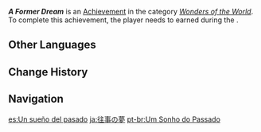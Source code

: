 {{Achievement Infobox
|id           = 84058
|order id     = 5037
|category     = Wonders of the World
|description  = Witness the truth of the village's history.
|requirements = Earned during ''[[Bygones Times Like Dust Passing]].''
|primogems    = 5
|tracking     = 
|hidden       = 1
|quest        = The Crane Returns on the Wind
|topic        = 
|type         = Quest
}}
'''''A Former Dream''''' is an [[Achievement]] in the category ''[[Wonders of the World]]''. To complete this achievement, the player needs to earned during the {{Quest|Bygones Times Like Dust Passing}}.
<!--
==Trivia==

==Video Guides==
{{EVT
|video1   = 
|caption1 = 
}}
-->
==Other Languages==
{{Other Languages
|en      = A Former Dream
|zhs     = 前尘一梦
|zhs_rm  = Qiánchén Yīmèng
|zht     = 前塵一夢
|zht_rm  = Qiánchén Yīmèng
|zh_tl   = A Past Dream
|ja      = 往事の夢
|ja_rm   = Ouji no Yume
|ja_tl   = A Past Dream
|ko      = 지난날의 꿈
|ko_rm   = Jinannal-ui Kkum
|ko_tl   = A Past Dream
|es      = Un sueño del pasado
|es_tl   = A Dream of the Past
|fr      = Un rêve d'antan
|fr_tl   = A Dream of Yore
|ru      = Видение из прошлого
|ru_tl   = A Vision from the Past
|th      = ความฝันในอดีต
|th_rm   = Khwamfan Nai Adit
|th_tl   = A Dream in the Past
|vi      = Giấc Mộng Hồng Trần
|vi_tl   = 
|de      = Ein Traum der alten Zeiten
|de_tl   = A Dream of Old Times
|id      = Mimpi Masa Lampau
|id_tl   = A Past Dream
|pt      = Um Sonho do Passado
|pt_tl   = 
|tr      = Eski Bir Düş
|tr_tl   = An Old Dream
|it      = Un sogno passato
|it_tl   = 
}}

==Change History==
{{Change History|2.4}}
<!--
==References==
{{Reflist}}
-->
==Navigation==
{{Achievement Navbox|Wonders of the World|Quest}}

[[es:Un sueño del pasado]]
[[ja:往事の夢]]
[[pt-br:Um Sonho do Passado]]